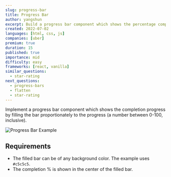 ```yaml
---
slug: progress-bar
title: Progress Bar
author: yangshun
excerpt: Build a progress bar component which shows the percentage completion of an operation
created: 2022-07-02
languages: [html, css, js]
companies: [uber]
premium: true
duration: 15
published: true
importance: mid
difficulty: easy
frameworks: [react, vanilla]
similar_questions:
  - star-rating
next_questions:
  - progress-bars
  - flatten
  - star-rating
---
```


Implement a progress bar component which shows the completion progress by filling the bar proportionately to the progress (a number between 0-100, inclusive).

![Progress Bar Example](/img/questions/progress-bar/progress-bar-example.png)

## Requirements

- The filled bar can be of any background color. The example uses `#c5c5c5`.
- The completion % is shown in the center of the filled bar.
